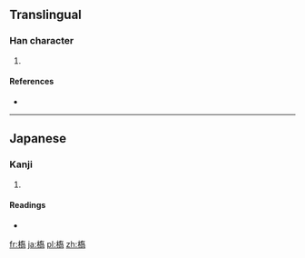 ==Translingual==

===Han character===
{{Han char|rn=75|rad=木|as=10|sn=14|four=|canj=木大口月 (DKRB)}}

# {{defn|Han|sort=木10}}

====References====
* {{Han ref|kx=0546.251|dkj=15351|hdz=80020.180|uh=69D7|ud=27095}}

----

==Japanese==

===Kanji===
{{ja-kanji|grade=|rs=木10}}

# {{defn|lang=ja|sort=木10}}

====Readings====
* {{ja-readings|on=[[きょう]] (kyō)|kun=[[はし]] (hashi)}}

[[fr:槗]]
[[ja:槗]]
[[pl:槗]]
[[zh:槗]]